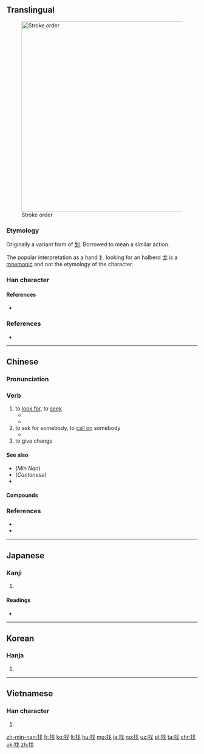 ==Translingual==
[[File:找-bw.png|thumb|500px|Stroke order]]

===Etymology===
{{Han compound|扌|戈|c1=s|c2=p|ls=psc}}

Originally a variant form of [[划]].  Borrowed to mean a similar action.

The popular interpretation as a hand [[扌]] looking for an halberd [[戈]] is a [[mnemonic]] and not the etymology of the character.

===Han character===
{{Han char|rn=64|rad=手|as=04|sn=7|four=53050|canj=QI|ids=⿰扌戈}}

====References====
* {{Han ref|kx=0419.180|dkj=11851|dj=0766.100|hdz=31835.040|uh=627E|ud=25214|bh=A7E4|bd=42980}}

===References===
* {{cite web
| url = http://www.yellowbridge.com/chinese/character-etymology.php?zi=%E6%89%BE
| title = 找 etymology
| work = YellowBridge
| language = Mandarin/English
| accessdate = 2014-02-18}}

----

==Chinese==
{{zh-forms}}

===Pronunciation===
{{zh-pron
|m=zhǎo
|c=zaau2
|cat=v
}}

===Verb===
{{zh-verb}}

# to [[look for]], to [[seek]]
#* {{zh-usex|他 決定 出去 '''找''' 食物。|He decided to go out to '''search''' for food.}}
#* {{zh-usex|你 '''找''' 沒 '''找''' 沙發 后面？|Have you '''looked''' behind the sofa?}}
# to ask for somebody, to [[call on]] somebody
#* {{zh-usex|有 人 來 '''找''' 我 沒有？|Did anybody '''ask''' for me ?}}
# to give change
#: {{zh-usex|這 是 '''找''' 你 的 錢。|Here is your change.}}
#: {{zh-usex|不 用 '''找''' 了|Keep the change}}

====See also====
* (''Min Nan'') {{zh-l|揣|tr=[[chhē]], [[chhōe]]}}
* (''Cantonese'') {{zh-l|搵|tr=wan2}}
* {{zh-l|求}}

====Compounds====
{{der3
| {{zh-l|找彆扭/找别扭}}
| {{zh-l|找病}}
| {{zh-l|找補}}
| {{zh-l|找不自在}}
| {{zh-l|找碴}}, {{zh-l|找碴兒}}
| {{zh-l|找茬}}, {{zh-l|找茬兒}}
| {{zh-l|找岔子}}
| {{zh-l|找刺兒}}
| {{zh-l|找倒霉}}
| {{zh-l|找對象}}
| {{zh-l|找藉口/找借口}}
| {{zh-l|找樂子}}
| {{zh-l|找麻煩}}
| {{zh-l|找沒趣兒}}
| {{zh-l|找便宜}}
| {{zh-l|找平}}
| {{zh-l|找婆家}}
| {{zh-l|找齊}}
| {{zh-l|找錢}}
| {{zh-l|找竅門}}
| {{zh-l|找事}}
| {{zh-l|找死}}
| {{zh-l|找臺階兒/找台階兒/找台阶儿}}
| {{zh-l|找頭}}
| {{zh-l|找尋}}
| {{zh-l|找轍}}
| {{zh-l|找主}}, {{zh-l|找主兒}}
}}

===References===
* {{cite web
| url = http://www.mdbg.net/chindict/chindict.php?page=worddict&wdrst=0&wdqb=找
| title = 找
| work = MDBG English to Chinese dictionary ( Based on CC-CEDICT )
| language = Mandarin/English
| accessdate = 2014-02-14}}
* {{cite web
| url = http://www.jukuu.com/index.php
| title = Jukuu
| work = Jukuu
| language = Mandarin/English
| accessdate = 2014-04-06}}

----

==Japanese==

===Kanji===
{{ja-kanji|grade=|rs=手04}}

# {{defn|lang=ja|sort=手04}}

====Readings====
* {{ja-readings|on=[[か]] (ka), [[げ]] (ge), [[そう]] (sō)|kun=[[さおさす]] (saosasu), [[たずねる]] (tazuneru)}}

----

==Korean==

===Hanja===
{{ko-hanja|hangeul=조|eumhun=|rv=jo|mr=cho|y=co}}

# {{defn|lang=ko|sort=手04}}

----

==Vietnamese==

===Han character===
{{vi-hantu|[[quơ]], [[hoa]], [[chết]], [[trảo]]|rs=手04}}

# {{defn|lang=vi|sort=手04}}

[[zh-min-nan:找]]
[[fr:找]]
[[ko:找]]
[[lt:找]]
[[hu:找]]
[[mg:找]]
[[ja:找]]
[[no:找]]
[[uz:找]]
[[pl:找]]
[[ta:找]]
[[chr:找]]
[[uk:找]]
[[zh:找]]